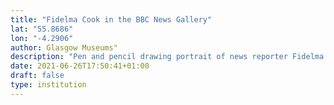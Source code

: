 ```yaml
---
title: "Fidelma Cook in the BBC News Gallery"
lat: "55.8686"
lon: "-4.2906"
author: Glasgow Museums"
description: "Pen and pencil drawing portrait of news reporter Fidelma Cook wearing pink suit and spectacles on her forehead, with BBC monitors in background and four other BBC staff. Handwritten note beside figures in painting 'Malcolm Cooper, producer, Fidelma Cook, BBC news reporter in the seat normally occupied by producer's assistant'."
date: 2021-06-26T17:50:41+01:00
draft: false
type: institution
---
```

